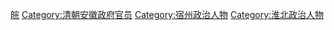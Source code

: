 [[Category:清朝知州|皖]]
[[Category:清朝安徽政府官员|Category:清朝安徽政府官员]]
[[Category:宿州政治人物|Category:宿州政治人物]]
[[Category:淮北政治人物|Category:淮北政治人物]]